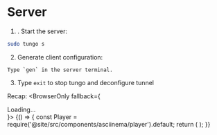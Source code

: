 
# Server
1. . Start the server:
```bash
sudo tungo s
```

2. Generate client configuration:

```text
Type `gen` in the server terminal.
```

3. Type `exit` to stop tungo and deconfigure tunnel

Recap:
<BrowserOnly fallback={<div>Loading...</div>}>
    {() => {
        const Player = require('@site/src/components/asciinema/player').default;
        return (
            <Player castPath="/asciinema/quickstart/server.cast" rows="30" cols="60" />
        );
    }}
</BrowserOnly>
